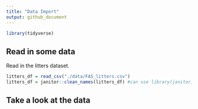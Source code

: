 ```yaml
---
title: "Data Import"
output: github_document
---
```


```r
library(tidyverse)

```

## Read in some data

Read in the litters dataset.

```r
litters_df = read_csv("./data/FAS_litters.csv")
litters_df = janitor::clean_names(litters_df) #can use library(janitor), but at this time, we only need one function (clean_names) which from the janitor package, so we can use janitor::clean_names to import the certain function
```

## Take a look at the data

